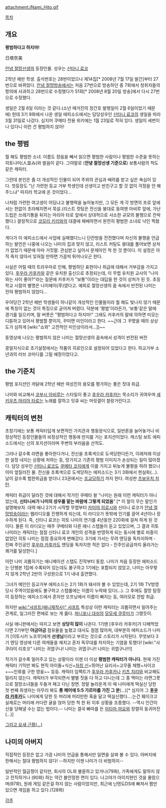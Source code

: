 attachment:/Nami_Hito.gif

[[목차]]
== 개요 ==
'''평범하다고 하지마!'''

日塔奈美

[[안녕 절망선생]]의 등장인물. 성우는 [[신타니 료코]]

2학년 헤반 학생. 출석번호는 28번이었으나 제14집[* 2008년 7월 17일 발간]부터 27번으로 바뀌었다. [[안녕 절망방송]]에서는 처음 27번으로 방송하던 중 7회에서 청취자들의 항의에 사과하고 28번으로 수정했다가 51회[* 2008년 8월 20일 방송]에서 다시 27번으로 수정했다. 

생일은 2월 6일 이라는 것 같다.(소년 매거진의 창간호 발행일이 2월 6일이었기 때문에) 헌데 3기 9화에서 나온 생일 에피소드에서는 담당성우인 [[신타니 료코]]의 생일을 따라 3월 31일로 나갔다. 심지어 쿠메타 전용 위키에는 1월 23일로 적혀 있다. 생일이 세번이나 있다니 이런 건 평범하지 않아!

== the 평범 ==
뭘 해도 평범한 소녀. 이름도 장음을 빼서 읽으면 평범한 사람이나 평범한 수준을 뜻하는 히토나미(人並み)와 발음이 같다. 그야말로 ('''안녕 절망선생 기준으로''') 보통사람의 척도 같은 캐릭터.

그런데 본인은 좀 더 개성적인 인물이 되어 주위의 관심과 배려를 받고 싶은 욕심이 있다. 첫등장도 "난 가련한 등교 거부 학생인데 선생이고 반친구고 할 것 없이 걱정을 안 해주느냐" 따지러 학교에 온 것이었다... 

나처럼 가련한 여고생이 어딨냐고 불행력을 늘어놓지만, 그 모든 게 각 방면의 프로 앞에서는 한없이 초라해지면서 묵살.(리스트 컷팅은 전신을 붕대로 동여맨 아비루 앞에, 가난 드립은 쓰레기통을 뒤지는 마리아 타로 앞에서 상대적으로 사소한 규모의 불행으로 전락했다.) 결정적으로 [[코모리 키리]]와의 대결에 패배하면서 완전히 평범한 소녀로 낙인 찍혔다.

게다가 이 에피소드에서 사업에 실패했다느니 단칸방을 전전했다며 자신의 불행을 언급하는 발언은 나중에 나오는 나미의 집과 맞지 않고, 리스트 커팅도 붕대를 풀어보면 상처가 없었기 때문에 아마 거짓말. 관심받고 싶어서 문제아인 척 한 것 뿐이다. 이 설정은 아직 죽지 않아서 잊혀질 만하면 가끔씩 튀어나오곤 한다.

사실은 어릴 때의 트라우마로 인해, 평범하단 표현이나 취급에 대해서 거부감을 가지고 있다. [[후우라 카후카]]와 같은 유치원 출신으로 추정되는데, 이 무렵 유치원 교사의 "나미와는 사이 좋아?"라는 질문에 카후카가 "보통"이라는 대답을 한 것이 상처가 된 듯. 초등학교 시절의 별명은 나미헤이(平)였다고. 예외로 절망선생의 꿈 속에서 반전된 나미는 전혀 평범하지 않았다...

우야당간 2학년 헤반 학생들이 하나같이 개성적인 인물들이라 뭘 해도 빛나지 않기 때문에 특징이 없는 것이 특징으로 굳어져 버렸다. 덕분에 '평범'이라든가, '보통'같은 말에 경기를 일으키며, 말 버릇은 "평범하다고 하지마!" 그래도 카후카의 말에 의하면 미모는 디튠하고 있어서 평범할 뿐이지, 꾸미면 미인이라고 한다. ~~근데 그 꾸몄을 때의 상상도가 심하게 [wiki:"쇼와" 고전적인 미인상이라서...]]~~

동영상에 나오는 평범하지 않은 나미는 절망선생의 꿈속에서 성격이 반전된 버전

콩알지식으로 초기설정에서는 작품의 히로인으로 설정되어 있었다고 한다. 하교거부 소년과의 러브 코미디를 그릴 예정이었다고.

== the 기준치 ==

평범 포지션인 까닭에 2학년 헤반 여성진의 용모를 평가하는 좋은 잣대 취급.

나미와 비교해서
[[코부시 아비루]]는 스타일이 좋고
[[후우라 카후카]]는 목소리가 귀여우며
[[세키우츠 마리아 타로]]는 노래를 잘하고
잇큐 씨는 머릿결이 찰랑거린다고.

== 캐릭터의 변천 ==

초창기에는 보통 캐릭터답게 보편적인 가치관과 행동양식으로, 일반론을 늘어놓거나 비정상적인 등장인물들의 비정상적인 행동에 딴지를 거는 포지션이었다. 캐스팅 보트 에피소드에서는 신의 포지션이라며 주변의 부러움을 산적도.

그러나 갈수록 라면을 좋아한다거나, 전신을 초록색으로 도색당한다든가, 이래저래 이상한 설정 내지는 상황에 처하는 등, 망가지고 기존의 평범 이미지가 손상되는 일이 많아졌다. 담당 성우인 [[신타니 료코]]도 [[쿠메타 코지]]에게 이를 가지고 뒤늦게 불평을 하려 했으나 이미 엎질러진 물. 전신을 초록색으로 도색당하는 에피소드는 3기 3화에서 현실화(...). 날이 갈수록 험한취급을 받더니 23권에서는 [[조교]]당하기 까지 한다. 여성판 [[츠보우치 치탄]].

캐릭터 취급이 달라진 것에 대해서 작가인 쿠메타 왈 "나미는 원래 이런 캐릭터가 아니었는데, '''신타니씨가 나미의 성우를 맡는 바람에 그렇게 되었음'''" [* 이 말이 무슨 말인가 설명해보자. 대략 애니 2기가 시작할 무렵부터 [[카미야 히로시]]와 신타니 료코가 [[안녕 절망방송]]이라는 웹라디오를 진행하게 되는데, 이 라디오가 뜻밖에 인기를 끌어 4년이나 장수하게 된다. 즉, 신타니 료코는 히토 나미의 연기를 4년동안 220회에 걸쳐 하게 된 것이다. 물론 이 라디오는 매주 쿠메타와 다른 애니 스탭들이 듣고 있었으며, 그 결과 히토 나미라는 캐릭터는 점점 신타니 료코 개인의 성격을 반영하게 되는 동시에 별로 비중이 없었던 히토 나미는 점점 중요하게 변해갔다. 3기에 가서는 무려 엔딩을 독차지하며 - 진짜 주인공인 [[후우라 카후카]]도 엔딩을 독차지한 적은 없다 - 진주인공급까지 올라가는 쾌거를 달성한다.]      

이런 나미 괴롭히기는 애니메이션 스탭도 진작부터 동참. 나미가 처음 등장한 에피소드는 단행본 1집에 수록되어 있는데도 불구하고 1기에는 포함되지 않았고, 나미는 아무렇지 않게 2학년 2반의 구성원으로 1기 내내 출연했다.

그녀가 메인인 등교거부 에피소드는 2기 1화가 돼서야 볼 수 있었는데, 2기 1화 TV방영 당시 주역이었음에도 불구하고 스탭롤에는 이름이 누락돼 있다(...). 그 후에도 절망 탐정이 등장하는 에피소드에서 혼자만 오프닝에서 이름이 빠지는 등, 여러모로 찬밥 취급.

하지만 [[wiki:"샤프트(애니제작사)" 샤프트]] 특성상 이런 캐릭터는 괴롭히면서 밀어주는 관계로, 일그러진 편애로 보는 게 옳다. [[파니포니 대쉬]]의 [[모모세 쿠루미]]가 그랬듯이.

사실 애니판에서는 따지고 보면 '''상당히 많이''' 나온다. 1기땐 [후우라 카후카]가 다해먹었다면 2기부턴 '''야금야금''' 점유율을 높혔고 대사도 점점 많아져, 대부분의 에피소드가 나미가 [이토시키 노조무]에게 '''선생님'''이라고 부르는 것으로 스토리가 시작된다. 무엇보다 3기 엔딩 영상에 다른 여캐들을 제치고 혼자 독무대를 차지하는 기염을 토했다! [wiki:"사쿠라이 리호코" 나미는 귀엽구나! 나미는 귀엽구나!! 나미는 귀엽구나!!!]

작가가 갈수록 밀어주고 있는 상황이라 이젠 더 이상 '''평범한 캐릭터가 아니다.''' 현재 가진 캐릭터 기믹만 봐도 현직 아이돌+식신+[[자칭 신]]+뛰어난 요리사+고무줄 체형+사이코+~~인류를 구한 영웅~~ 등등. 캐릭터 임팩트가 [[후우라 카후카]]나 [[키츠 치리]]와 비교해도 밀리지 않는다. 캐릭터가 부각되면서 별별 짓을 다 하고 다니는데 그 중 백미는 라면그릇으로 절망소녀들을 두들겨 패고 다닌 장면. 정말 놀라운게 이 때 나미에게 떡실신 당한 첫 번째 희생자는 아무리 봐도 '''롱 헤어에 5:5 가르마를 가진 그 분'''(...)[* 심지어 그 '''[[후우라 카후카]]'''도 나미에게 당한 듯 머리에 머리만한 혹을 달고 떡실신했다....는건 훼이크고 실제로는 머리에 커다란 귤을 얹어 당한 척 한 뒤 이후 상황을 조종했다. --역시 인간이 신을 당해낼 수는 없는 법이다.-- 나미는 결국 빠따를 든 [[미타마 마요]]와 장렬히 동귀어진(...)] 

[http://rigvedawiki.net/r1/wiki.php/%ED%9E%88%ED%86%A0%20%EB%82%98%EB%AF%B8?action=download&value=4b.jpg 그리고 요새 근황(...)]

== 나미의 아버지 ==

직접적인 등장은 없고 가끔 나미의 언급을 통해서만 일면을 살펴 볼 수 있다. 아버지에 한해서는 절대 평범하지 않다! --하지만 이젠 나미가 더 비범하지--

일반적인 월급쟁이 같지만, 회사의 OL와 불륜하고 있거나(79화), 가족에게도 말하지 않고 전직하거나 (90화) 하는 약간 불안정한 면이 있다. 나고야가 아이치현인 것을 몰랐으며(97화), 원래 게임 같은걸 하지 않는 사람이었지만, 최근에 닌텐도DS에 빠져서 짬만 있으면 게임을 하고 있다.(128화) 

[[각주]]
